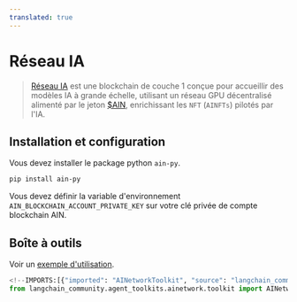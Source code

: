 ```yaml
---
translated: true
---
```


# Réseau IA

>[Réseau IA](https://www.ainetwork.ai/build-on-ain) est une blockchain de couche 1 conçue pour accueillir
> des modèles IA à grande échelle, utilisant un réseau GPU décentralisé alimenté par le
> jeton [$AIN](https://www.ainetwork.ai/token), enrichissant les `NFT` (`AINFTs`) pilotés par l'IA.

## Installation et configuration

Vous devez installer le package python `ain-py`.

```bash
pip install ain-py
```

Vous devez définir la variable d'environnement `AIN_BLOCKCHAIN_ACCOUNT_PRIVATE_KEY` sur votre clé privée de compte blockchain AIN.

## Boîte à outils

Voir un [exemple d'utilisation](/docs/integrations/toolkits/ainetwork).

```python
<!--IMPORTS:[{"imported": "AINetworkToolkit", "source": "langchain_community.agent_toolkits.ainetwork.toolkit", "docs": "https://api.python.langchain.com/en/latest/agent_toolkits/langchain_community.agent_toolkits.ainetwork.toolkit.AINetworkToolkit.html", "title": "AINetwork"}]-->
from langchain_community.agent_toolkits.ainetwork.toolkit import AINetworkToolkit
```
